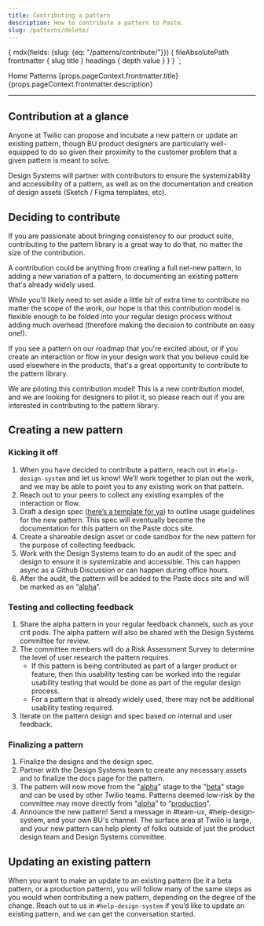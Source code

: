 ```yaml
---
title: Contributing a pattern
description: How to contribute a pattern to Paste.
slug: /patterns/delete/
---
```



  {
    mdx(fields: {slug: {eq: "/patterns/contribute/"}}) {
      fileAbsolutePath
      frontmatter {
        slug
        title
      }
      headings {
        depth
        value
      }
    }
  }
`;

<content>

<Breadcrumb>
  <BreadcrumbItem to="/">Home</BreadcrumbItem>
  <BreadcrumbItem to="/patterns">Patterns</BreadcrumbItem>
</Breadcrumb>
<Heading as="h1" variant="heading10">{props.pageContext.frontmatter.title}</Heading>
<Paragraph>{props.pageContext.frontmatter.description}</Paragraph>

</content>

---

<contentwrapper>

<PageAside data={props.data.mdx} />

<content>

## Contribution at a glance

Anyone at Twilio can propose and incubate a new pattern or update an existing pattern,
though BU product designers are particularly well-equipped to do so given their proximity
to the customer problem that a given pattern is meant to solve.

Design Systems will partner with contributors to ensure the systemizability and accessibility
of a pattern, as well as on the documentation and creation of design assets (Sketch / Figma templates, etc).

## Deciding to contribute
If you are passionate about bringing consistency to our product suite, contributing
to the pattern library is a great way to do that, no matter the size of the contribution.

A contribution could be anything from creating a full net-new pattern, to adding a new
variation of a pattern, to documenting an existing pattern that's already widely used.

While you'll likely need to set aside a little bit of extra time to contribute no matter
the scope of the work, our hope is that this contribution model is flexible enough to be
folded into your regular design process without adding much overhead (therefore making the
decision to contribute an easy one!).

If you see a pattern on our roadmap that you're excited about, or if you create an interaction or
flow in your design work that you believe could be used elsewhere in the products, that's a great
opportunity to contribute to the pattern library.

<Callout variant="info">
  <CalloutTitle>We are piloting this contribution model!</CalloutTitle>
  <CalloutText>
    This is a new contribution model, and we are looking for designers to pilot it,
    so please reach out if you are interested in contributing to the pattern library.
  </CalloutText>
</Callout>

## Creating a new pattern

### Kicking it off
1. When you have decided to contribute a pattern, reach out in `#help-design-system` and
let us know! We’ll work together to plan out the work, and we may be able to point you to any existing work on that pattern.
2. Reach out to your peers to collect any existing examples of the interaction or flow.
3. Draft a design spec ([here’s a template for ya](https://docs.google.com/document/d/1SSIURVMzlGbANyvtYlU61ZdDaSqF2QigFdFZuSnYSkk/edit?usp=sharing))
to outline usage guidelines for the new pattern. This spec will eventually become the documentation for this pattern on the Paste docs site.
4. Create a shareable design asset or code sandbox for the new pattern for the purpose of collecting feedback.
5. Work with the Design Systems team to do an audit of the spec and design to ensure it is systemizable and accessible.
This can happen async as a Github Discussion or can happen during office hours.
6. After the audit, the pattern will be added to the Paste docs site and will be marked as an “[alpha](/patterns#available-patterns)”.

### Testing and collecting feedback
1. Share the alpha pattern in your regular feedback channels, such as your crit pods.
The alpha pattern will also be shared with the Design Systems committee for review.
2. The committee members will do a Risk Assessment Survey to determine the level of
user research the pattern requires.
   - If this pattern is being contributed as part of a larger product or feature, then
   this usability testing can be worked into the regular usability testing that would
   be done as part of the regular design process.
   - For a pattern that is already widely used, there may not be additional usability
   testing required.
3. Iterate on the pattern design and spec based on internal and user feedback.

### Finalizing a pattern
1. Finalize the designs and the design spec.
2. Partner with the Design Systems team to create any necessary assets and to finalize the docs page for the pattern.
3. The pattern will now move from the "[alpha](/patterns#available-patterns)" stage
to the "[beta](/patterns#available-patterns)" stage and can be used by other Twilio teams.
Patterns deemed low-risk by the committee may move directly from “[alpha](/patterns#available-patterns)” to
“[production](/patterns#available-patterns)”.
4. Announce the new pattern! Send a message in #team-ux, #help-design-system, and
your own BU's channel. The surface area at Twilio is large, and your new pattern can
help plenty of folks outside of just the product design team and Design Systems committee.

## Updating an existing pattern

When you want to make an update to an existing pattern (be it a beta pattern, or a production pattern),
you will follow many of the same steps as you would when contributing a new pattern, depending on the
degree of the change. Reach out to us in `#help-design-system` if you’d like to update an existing pattern,
and we can get the conversation started.

</content>

</contentwrapper>
